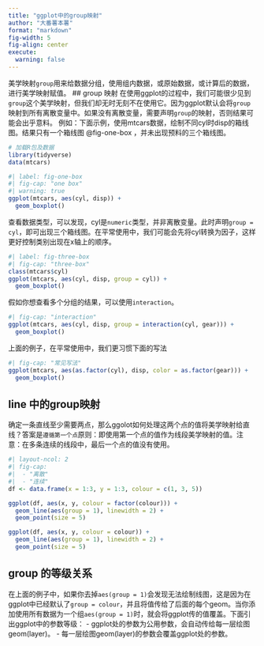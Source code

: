 ```yaml
---
title: "ggplot中的group映射"
author: "大番薯本薯"
format: "markdown"
fig-width: 5
fig-align: center
execute:
  warning: false
---
```


美学映射`group`用来给数据分组，使用组内数据，或原始数据，或计算后的数据，进行美学映射赋值。 \## group 映射 在使用ggplot的过程中，我们可能很少见到`group`这个美学映射，但我们却无时无刻不在使用它。因为ggplot默认会将`group`映射到所有离散变量中。如果没有离散变量，需要声明`group`的映射，否则结果可能会出乎意料。 例如：下面示例，使用mtcars数据，绘制不同cyl时disp的箱线图。结果只有一个箱线图 @fig-one-box ，并未出现预料的三个箱线图。

```r
# 加载R包及数据
library(tidyverse)
data(mtcars)
```

```r
#| label: fig-one-box
#| fig-cap: "one box"
#| warning: true
ggplot(mtcars, aes(cyl, disp)) +
  geom_boxplot()
```

查看数据类型，可以发现，cyl是`numeric`类型，并非离散变量。此时声明`group = cyl`，即可出现三个箱线图。在平常使用中，我们可能会先将cyl转换为因子，这样更好控制类别出现在x轴上的顺序。

```r
#| label: fig-three-box
#| fig-cap: "three-box"
class(mtcars$cyl)
ggplot(mtcars, aes(cyl, disp, group = cyl)) +
  geom_boxplot()
```

假如你想查看多个分组的结果，可以使用`interaction`。

```r
#| fig-cap: "interaction"
ggplot(mtcars, aes(cyl, disp, group = interaction(cyl, gear))) +
  geom_boxplot()
```

上面的例子，在平常使用中，我们更习惯下面的写法

```r
#| fig-cap: "常见写法"
ggplot(mtcars, aes(as.factor(cyl), disp, color = as.factor(gear))) +
  geom_boxplot()
```

## line 中的group映射

确定一条直线至少需要两点，那么ggolot如何处理这两个点的值将美学映射给直线？答案是`遵循第一个点`原则：即使用第一个点的值作为线段美学映射的值。注意：在多条连续的线段中，最后一个点的值没有使用。

```r
#| layout-ncol: 2
#| fig-cap:
#|  - "离散"
#|  - "连续"
df <- data.frame(x = 1:3, y = 1:3, colour = c(1, 3, 5))

ggplot(df, aes(x, y, colour = factor(colour))) +
  geom_line(aes(group = 1), linewidth = 2) +
  geom_point(size = 5)

ggplot(df, aes(x, y, colour = colour)) +
  geom_line(aes(group = 1), linewidth = 2) +
  geom_point(size = 5)
```

## group 的等级关系

在上面的例子中，如果你去掉`aes(group = 1)`会发现无法绘制线图，这是因为在ggplot中已经默认了`group = colour`，并且将值传给了后面的每个geom。当你添加使用所有数据为一个组`aes(group = 1)`时，就会将ggplot传的值覆盖。下面引出ggplot中的参数等级： - ggplot处的参数为公用参数，会自动传给每一层绘图geom(layer)。 - 每一层绘图geom(layer)的参数会覆盖ggplot处的参数。